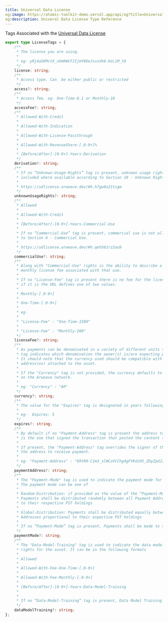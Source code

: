 ```yaml
---
title: Universal Data License
og:image: https://atomic-toolkit-demo.vercel.app/api/og?title=Universal%20Data%20License
og:description: Univeral Data License Type Reference
---
```


Tags Associated with the [Universal Data License](https://arweave.net/yRj4a5KMctX_uOmKWCFJIjmY8DeJcusVk6-HzLiM_t8)

```ts
export type LicenseTags = {
    /**
     * The license you are using.
     *
     * eg- yRj4a5KMctX_uOmKWCFJIjmY8DeJcusVk6-HzLiM_t8
     */
    license: string;
    /**
     * Access type. Can  be either public or restricted
     */
    access?: string;
    /**
     * Access fee. eg- One-Time-0.1 or Monthly-10
     */
    accessFee?: string;
    /**
     * Allowed-With-Credit
     *
     * Allowed-With-Indication
     *
     * Allowed-With-License-Passthrough
     *
     * Allowed-With-RevenueShare-[.0-9+]%
     *
     * [Before/After]-[0-9+]-Years-Derivation
     */
    derivation?: string;
    /**
     * If no “Unknown-Usage-Rights” tag is present, unknown usage rights are
     * included where available according to Section 10 - Unknown Rights Of Use.
     *
     * https://udlicense.arweave.dev/#h.h7gw8o21tsgm
     */
    unknownUsageRights?: string;
    /**
     * Allowed
     *
     * Allowed-With-Credit
     *
     * [Before/After]-[0-9+]-Years-Commercial-Use
     *
     * If no “Commercial-Use” tag is present, commercial use is not allowed according
     * to Section 6 - Commercial Use.
     *
     * https://udlicense.arweave.dev/#h.qeh561rz2au9
     */
    commercialUse?: string;
    /**
     * Along with "Commercial-Use" rights is the ability to describe a one time or
     * monthly license fee associated with that use.
     *
     * If no "License-Fee" tag is present there is no fee for the license,
     * if it is the UDL defines one of two values.
     *
     * Monthly-[.0-9+]
     *
     * One-Time-[.0-9+]
     *
     * eg-
     *
     * "License-Fee" : "One-Time-1500"
     *
     * "License-Fee" : "Monthly-200"
     */
    licenseFee?: string;
    /**
     * As payments can be denominated in a variety of different units the "Currency"
     * tag indicates which denomination the owner(s) is/are expecting payment in.
     * It should note that the currency used should be compatible with the owner
     * address(es) attached to the asset.
     *
     * If the "Currency" tag is not provided, the currency defaults to the $U token
     * on the Arweave network.
     *
     * eg- "Currency" : "AR"
     */
    currency?: string;
    /**
     * The value for the "Expires" tag is designated in years following the format "[0-9+]".
     *
     * eg-  Expires: 5
     */
    expires?: string;
    /**
     * By default if no "Payment-Address" tag is present the address to receive payment
     * is the one that signed the transaction that posted the content to Arweave.
     *
     * If present, the "Payment-Address" tag overrides the signer of the transaction as
     * the address to receive payment.
     *
     * eg- "Payment-Address" : "89tR0-C1m3_sCWCoVCChg4gFYKdiH5_ZDyZpdJ2DDRw"
     */
    paymentAddress?: string;
    /**
     * The "Payment-Mode" tag is used to indicate the payment mode for the asset.
     * The payment mode can be one of
     *
     * Random-Distribution: if provided as the value of the “Payment-Mode” tag,
     * Payments shall be distributed randomly between all Payment Addresses proportional
     * to their respective PST holdings
     *
     * Global-Distribution: Payments shall be distributed equally between all Payment
     * Addresses proportional to their espective PST holdings
     *
     * If no ”Payment-Mode” tag is present, Payments shall be made to the Payment Address(es)
     */
    paymentMode?: string;
    /**
     * The "Data-Model-Training" tag is used to indicate the data model training
     * rights for the asset. It can be in the following formats
     *
     * Allowed
     *
     * Allowed-With-Fee-One-Time-[.0-9+]
     *
     * Allowed-With-Fee-Monthly-[.0-9+]
     *
     * [Before/After]-[0-9+]-Years-Data-Model-Training
     *
     *
     * If no “Data-Model-Training” tag is present, Data Model Training is not allowed.
     */
    dataModelTraining?: string;
};
```

